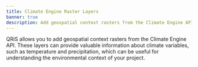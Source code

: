 ```yaml
---
title: Climate Engine Raster Layers
banner: true
description: Add geospatial context rasters from the Climate Engine API.
---
```


QRiS allows you to add geospatial context rasters from the Climate Engine API. These layers can provide valuable information about climate variables, such as temperature and precipitation, which can be useful for understanding the environmental context of your project.